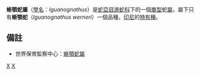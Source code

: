 {{Speciesbox
| taxon = Iguanognathus werneri
| status = VU
| trend = down
| status_system = iucn2.3
| binomial_authority = Boulenger，1898
| synonyms = }}

'''蜥顎蛇屬'''（[[學名|學名]]：''Iguanognathus''）是[[蛇亞目|蛇亞目]][[游蛇科|游蛇科]]下的一個[[單型|單型]]蛇[[屬|屬]]，屬下只有'''蜥顎蛇'''（''Iguanognathus werneri''）一個品種，[[印尼|印尼]]的[[特有種|特有種]]。

==備註==
*世界保育監察中心：[http://www.iucnredlist.org/search/details.php/10803/all 蜥顎蛇屬]

{{snake-stub}}
{{Taxonbar}}
[[Category:蜥颚蛇属|X]]
[[Category:1898年描述的动物|X]]